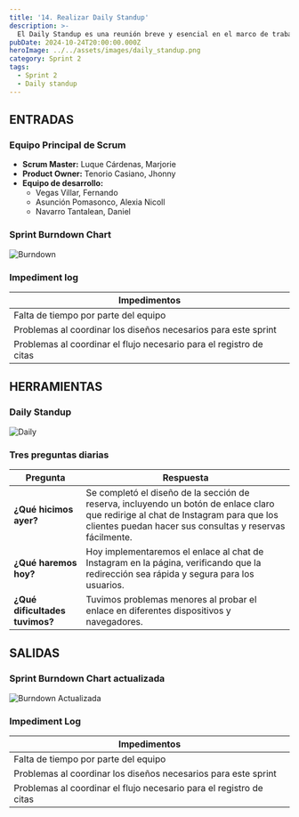 ```yaml
---
title: '14. Realizar Daily Standup'
description: >-
  El Daily Standup es una reunión breve y esencial en el marco de trabajo Scrum, donde el equipo se reúne diariamente para compartir avances, identificar impedimentos y planificar las actividades del día. Esta práctica fomenta la comunicación continua y la colaboración entre los miembros del equipo, permitiendo ajustes rápidos en el trabajo en curso. Cada miembro del equipo reporta lo que hizo el día anterior, lo que planea hacer hoy y cualquier obstáculo que esté enfrentando. A través de este proceso, se asegura que todos estén alineados y enfocados en los objetivos del sprint, facilitando un entorno de trabajo ágil y eficiente.
pubDate: 2024-10-24T20:00:00.000Z
heroImage: ../../assets/images/daily_standup.png
category: Sprint 2
tags:
  - Sprint 2
  - Daily standup
---
```


## ENTRADAS

### Equipo Principal de Scrum

- **Scrum Master:** Luque Cárdenas, Marjorie
- **Product Owner:** Tenorio Casiano, Jhonny
- **Equipo de desarrollo:**
  <ul style={{ listStyleType: 'circle', paddingLeft: '20px' }}>
  	<li>Vegas Villar, Fernando</li>
  	<li>Asunción Pomasonco, Alexia Nicoll</li>
  	<li>Navarro Tantalean, Daniel</li>
  </ul>

### Sprint Burndown Chart

![Burndown](../../assets/images/burn.jpeg)

### Impediment log

| **Impedimentos**                                    |
| --------------------------------------------------- |
| Falta de tiempo por parte del equipo              |
| Problemas al coordinar los diseños necesarios para este sprint |
| Problemas al coordinar el flujo necesario para el registro de citas |


## HERRAMIENTAS

### Daily Standup

![Daily](../../assets/images/Daily.jpeg)

### Tres preguntas diarias

| **Pregunta**                   | **Respuesta**                                                                                                                                                                   |
| ------------------------------ | ------------------------------------------------------------------------------------------------------------------------------------------------------------------------------- |
| **¿Qué hicimos ayer?**         | Se completó el diseño de la sección de reserva, incluyendo un botón de enlace claro que redirige al chat de Instagram para que los clientes puedan hacer sus consultas y reservas fácilmente. |
| **¿Qué haremos hoy?**          | Hoy implementaremos el enlace al chat de Instagram en la página, verificando que la redirección sea rápida y segura para los usuarios.                 |
| **¿Qué dificultades tuvimos?** | Tuvimos problemas menores al probar el enlace en diferentes dispositivos y navegadores.|

## SALIDAS

### Sprint Burndown Chart actualizada

![Burndown Actualizada](../../assets/images/post24.jpeg)

### Impediment Log

| **Impedimentos**                                    |
| --------------------------------------------------- |
| Falta de tiempo por parte del equipo                |
| Problemas al coordinar los diseños necesarios para este sprint |
| Problemas al coordinar el flujo necesario para el registro de citas                                  |

